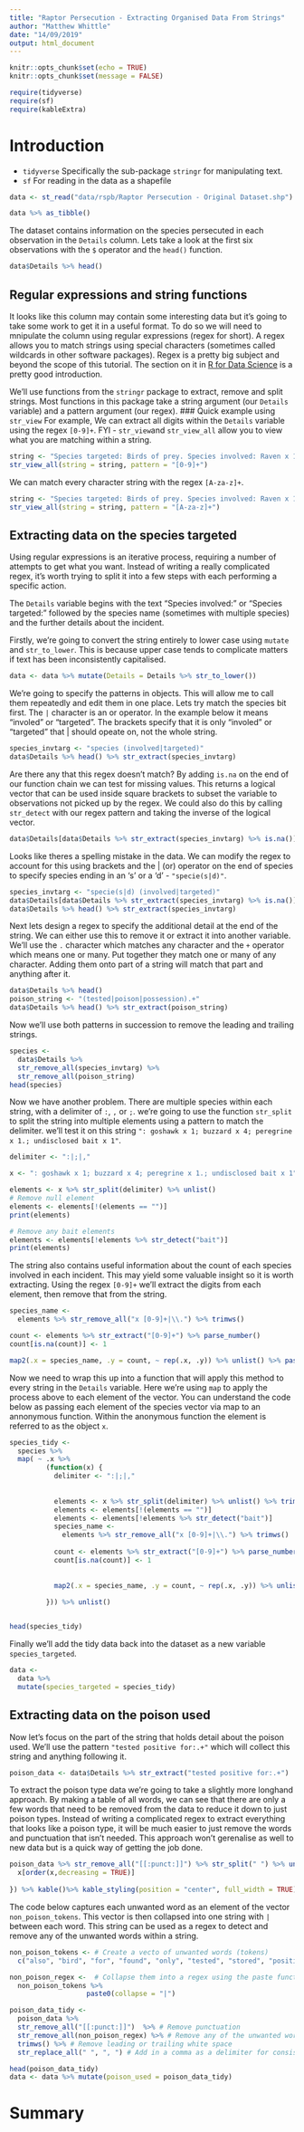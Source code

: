 ```yaml
---
title: "Raptor Persecution - Extracting Organised Data From Strings"
author: "Matthew Whittle"
date: "14/09/2019"
output: html_document
---
```

```r
knitr::opts_chunk$set(echo = TRUE)
knitr::opts_chunk$set(message = FALSE)
```
```r
require(tidyverse)
require(sf)
require(kableExtra)
```
# Introduction


- `tidyverse` Specifically the sub-package `stringr` for manipulating text.
- `sf` For reading in the data as a shapefile



```r
data <- st_read("data/rspb/Raptor Persecution - Original Dataset.shp")
```
```r
data %>% as_tibble()
```
The dataset contains information on the species persecuted in each observation in the `Details` column. Lets take a look at the first six observations with the `$` operator and the `head()` function.
```r
data$Details %>% head()
```
## Regular expressions and string functions
It looks like this column may contain some interesting data but it's going to take some work to get it in a useful format. To do so we will need to mnipulate the column using regular expressions (regex for short). A regex allows you to match strings using special characters (sometimes called wildcards in other software packages). Regex is a pretty big subject and beyond the scope of this tutorial. The section on it in [R for Data Science](https://r4ds.had.co.nz/strings.html#matching-patterns-with-regular-expressions) is a pretty good introduction.

We'll use functions from the `stringr` package to extract, remove and split strings. Most functions in this package take a string argument (our `Details` variable) and a pattern argument (our regex). 
### Quick example using `str_view`
For example, We can extract all digits within the `Details` variable using the regex `[0-9]+`. FYI - `str_view`and `str_view_all` allow you to view what you are matching within a string.
```r
string <- "Species targeted: Birds of prey. Species involved: Raven x 1. Tested positive for: Carbofuran."
str_view_all(string = string, pattern = "[0-9]+")
```
We can match every character string with the regex `[A-za-z]+`.
```r
string <- "Species targeted: Birds of prey. Species involved: Raven x 1. Tested positive for: Carbofuran."
str_view_all(string = string, pattern = "[A-za-z]+")
```
## Extracting data on the species targeted
Using regular expressions is an iterative process, requiring a number of attempts to get what you want. Instead of writing a really complicated regex, it's worth trying to split it into a few steps with each performing a specific action.

The `Details` variable begins with the text "Species involved:" or "Species targeted:" followed by the species name (sometimes with multiple species) and the further details about the incident. 

Firstly, we're going to convert the string entirely to lower case using `mutate` and `str_to_lower`. This is because upper case tends to complicate matters if text has been inconsistently capitalised.
```r
data <- data %>% mutate(Details = Details %>% str_to_lower())
```
We're going to specify the patterns in objects. This will allow me to call them repeatedly and edit them in one place. Lets try match the species bit first. The `|` character is an or operator. In the example below it means "involed" or "targeted". The brackets specify that it is only "involed" or "targeted" that | should opeate on, not the whole string.
```r
species_invtarg <- "species (involved|targeted)"
data$Details %>% head() %>% str_extract(species_invtarg)
```
Are there any that this regex doesn't match? By adding `is.na` on the end of our function chain we can test for missing values. This returns a logical vector that can be used inside square brackets to subset the variable to observations not picked up by the regex. We could also do this by calling `str_detect` with our regex pattern and taking the inverse of the logical vector.
```r
data$Details[data$Details %>% str_extract(species_invtarg) %>% is.na()]
```
Looks like theres a spelling mistake in the data. We can modify the regex to account for this using brackets and the | (or) operator on the end of species to specify species ending in an 's' or a 'd' - `"specie(s|d)"`. 
```r
species_invtarg <- "specie(s|d) (involved|targeted)"
data$Details[data$Details %>% str_extract(species_invtarg) %>% is.na()] # Should return an empty vector because everything has been matched.
data$Details %>% head() %>% str_extract(species_invtarg)
```
Next lets design a regex to specify the additional detail at the end of the string. We can either use this to remove it or extract it into another variable. We'll use the `.` character which matches any character and the `+` operator which means one or many. Put together they match one or many of any character. Adding them onto part of a string will match that part and anything after it.
```r
data$Details %>% head()
poison_string <- "(tested|poison|possession).+"
data$Details %>% head() %>% str_extract(poison_string)
```
Now we'll use both patterns in succession to remove the leading and trailing strings. 
```r
species <- 
  data$Details %>% 
  str_remove_all(species_invtarg) %>% 
  str_remove_all(poison_string) 
head(species)
```
Now we have another problem. There are multiple species within each string, with a delimiter of `:`, `,` or `;`. we're going to use the function `str_split` to split the string into multiple elements using a pattern to match the delimiter. we'll test it on this string `": goshawk x 1; buzzard x 4; peregrine x 1.; undisclosed bait x 1"`.
```r
delimiter <- ":|;|,"

x <- ": goshawk x 1; buzzard x 4; peregrine x 1.; undisclosed bait x 1"

elements <- x %>% str_split(delimiter) %>% unlist()
# Remove null element
elements <- elements[!(elements == "")]
print(elements)

# Remove any bait elements
elements <- elements[!elements %>% str_detect("bait")]
print(elements)
```
The string also contains useful information about the count of each species involved in each incident. This may yield some valuable insight so it is worth extracting. Using the regex `[0-9]+` we'll extract the digits from each element, then remove that from the string.
```r
species_name <-
  elements %>% str_remove_all("x [0-9]+|\\.") %>% trimws()

count <- elements %>% str_extract("[0-9]+") %>% parse_number()
count[is.na(count)] <- 1

map2(.x = species_name, .y = count, ~ rep(.x, .y)) %>% unlist() %>% paste0(collapse = ", ")
```
Now we need to wrap this up into a function that will apply this method to every string in the `Details` variable. Here we're using `map` to apply the process above to each element of the vector. You can understand the code below as passing each element of the species vector via map to an annonymous function. Within the anonymous function the element is referred to as the object `x`.
```r
species_tidy <-
  species %>%
  map( ~ .x %>%
         (function(x) {
           delimiter <- ":|;|,"
           
           
           elements <- x %>% str_split(delimiter) %>% unlist() %>% trimws()
           elements <- elements[!(elements == "")]
           elements <- elements[!elements %>% str_detect("bait")]
           species_name <-
             elements %>% str_remove_all("x [0-9]+|\\.") %>% trimws()
           
           count <- elements %>% str_extract("[0-9]+") %>% parse_number()
           count[is.na(count)] <- 1
           
           
           map2(.x = species_name, .y = count, ~ rep(.x, .y)) %>% unlist() %>% paste0(collapse = ", ")
           
         })) %>% unlist()


head(species_tidy)
```
Finally we'll add the tidy data back into the dataset as a new variable `species_targeted`.
```r
data <- 
  data %>%
  mutate(species_targeted = species_tidy)
```
## Extracting data on the poison used
Now let's focus on the part of the string that holds detail about the poison used. We'll use the pattern `"tested positive for:.+"` which will collect this string and anything following it. 
```r
poison_data <- data$Details %>% str_extract("tested positive for:.+")
```
To extract the poison type data we're going to take a slightly more longhand approach. By making a table of all words, we can see that there are only a few words that need to be removed from the data to reduce it down to just poison types. Instead of writing a complicated regex to extract everything that looks like a poison type, it will be much easier to just remove the words and punctuation that isn't needed. This approach won't gerenalise as well to new data but is a quick way of getting the job done.

```r
poison_data %>% str_remove_all("[[:punct:]]") %>% str_split(" ") %>% unlist() %>% table(dnn = c("Word")) %>% (function(x){
  x[order(x,decreasing = TRUE)]
  
}) %>% kable()%>% kable_styling(position = "center", full_width = TRUE) %>% scroll_box(height = "250px",width = "300px") 
```

The code below captures each unwanted word as an element of the vector `non_poison_tokens`. This vector is then collapsed into one string with `|` between each word. This string can be used as a regex to detect and remove any of the unwanted words within a string.
```r
non_poison_tokens <- # Create a vecto of unwanted words (tokens)
  c("also", "bird", "for", "found", "only", "tested", "stored", "positive")

non_poison_regex <-  # Collapse them into a regex using the paste function and the 'or' operator.
  non_poison_tokens %>%
                   paste0(collapse = "|")

poison_data_tidy <- 
  poison_data %>% 
  str_remove_all("[[:punct:]]")  %>% # Remove punctuation
  str_remove_all(non_poison_regex) %>% # Remove any of the unwanted words that are detected
  trimws() %>% # Remove leading or trailing white space
  str_replace_all(" ", ", ") # Add in a comma as a delimiter for consistency with species data and easy splitting later.

head(poison_data_tidy)
data <- data %>% mutate(poison_used = poison_data_tidy)
```
# Summary
